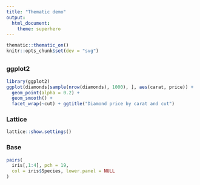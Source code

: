 ```yaml
---
title: "Thematic demo"
output: 
  html_document:
    theme: superhero
---
```


```r
thematic::thematic_on()
knitr::opts_chunk$set(dev = "svg")
```

## {.tabset .tabset-pills}

### ggplot2 

```r
library(ggplot2)
ggplot(diamonds[sample(nrow(diamonds), 1000), ], aes(carat, price)) +
  geom_point(alpha = 0.2) +
  geom_smooth() +
  facet_wrap(~cut) + ggtitle("Diamond price by carat and cut")
```

### Lattice 

```r
lattice::show.settings()
```

### Base

```r
pairs(
  iris[,1:4], pch = 19, 
  col = iris$Species, lower.panel = NULL
)
```